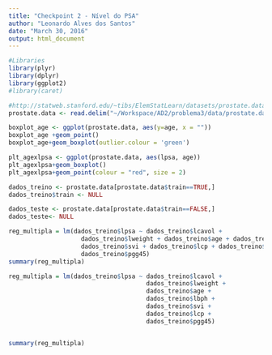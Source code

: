```yaml
---
title: "Checkpoint 2 - Nível do PSA"
author: "Leonardo Alves dos Santos"
date: "March 30, 2016"
output: html_document
---
```


```r
#Libraries
library(plyr)
library(dplyr)
library(ggplot2)
#library(caret)
```

```r
#http://statweb.stanford.edu/~tibs/ElemStatLearn/datasets/prostate.data
prostate.data <- read.delim("~/Workspace/AD2/problema3/data/prostate.data.txt")
```

```r
boxplot_age <- ggplot(prostate.data, aes(y=age, x = ""))
boxplot_age +geom_point()
boxplot_age+geom_boxplot(outlier.colour = 'green')
```

```r
plt_agexlpsa <- ggplot(prostate.data, aes(lpsa, age))
plt_agexlpsa+geom_boxplot()
plt_agexlpsa+geom_point(colour = "red", size = 2)
```

```r
dados_treino <- prostate.data[prostate.data$train==TRUE,]
dados_treino$train <- NULL

dados_teste <- prostate.data[prostate.data$train==FALSE,] 
dados_teste<- NULL
```

```r
reg_multipla = lm(dados_treino$lpsa ~ dados_treino$lcavol + 
                    dados_treino$lweight + dados_treino$age + dados_treino$lbph + 
                    dados_treino$svi + dados_treino$lcp + dados_treino$gleason + 
                    dados_treino$pgg45)
summary(reg_multipla)
```

```r
reg_multipla = lm(dados_treino$lpsa ~ dados_treino$lcavol + 
                                      dados_treino$lweight +
                                      dados_treino$age +
                                      dados_treino$lbph + 
                                      dados_treino$svi + 
                                      dados_treino$lcp +  
                                      dados_treino$pgg45)


summary(reg_multipla)
```


